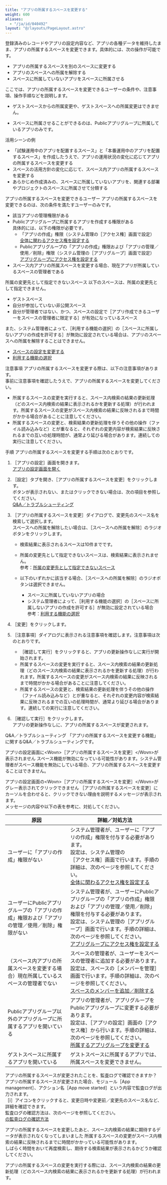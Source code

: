 ```yaml
---
title: "アプリの所属するスペースを変更する"
weight: 600
aliases:
  - "/ja/id/040492"
layout: "@/layouts/PageLayout.astro"
---
```




登録済みのレコードやアプリの設定内容など、アプリの各種データを維持したまま、アプリの所属するスペースを変更できます。具体的には、次の操作が可能です。

* アプリの所属するスペースを別のスペースに変更する
* アプリのスペースへの所属を解除する
* スペースに所属していないアプリをスペースに所属させる

ここでは、アプリの所属するスペースを変更できるユーザーの条件や、注意事項、操作手順などを説明します。

<Note>


* ゲストスペースからの所属変更や、ゲストスペースへの所属変更はできません。

* スペースに所属させることができるのは、Publicアプリグループに所属しているアプリのみです。


</Note>

<Heading id="app_settings_changespace_app_belongsto_60">活用シーンの例</Heading>
* 「試験運用中のアプリを配置するスペース」と「本番運用中のアプリを配置するスペース」を作成したうえで、アプリの運用状況の変化に応じてアプリの所属するスペースを変更する
* スペースの活用方針の変化に応じて、スペース内アプリの所属するスペースを変更する
* あらかじめ作成済みの、スペースに所属していないアプリを、関連する部署やプロジェクトのスペースに所属させて分類する

<Heading id="app_settings_changespace_app_belongsto_10">アプリの所属するスペースを変更できるユーザー</Heading>
アプリの所属するスペースを変更できるのは、次の条件を満たすユーザーのみです。

* 該当アプリの管理権限がある
* Publicアプリグループに所属するアプリを作成する権限がある  
  具体的には、以下の権限が必要です。
  * 「アプリの作成」権限（<Kintone />システム管理の<Wovn>［アクセス権］</Wovn>画面で設定）  
  [<Kintone />全体に関わるアクセス権を設定する](/k/ja/id/040867.html)
  * Publicアプリグループの「アプリの作成」権限および「アプリの管理／使用／削除」権限（<Kintone />システム管理の<Wovn>［アプリグループ］</Wovn>画面で設定）  
   [アプリグループにアクセス権を設定する](/k/ja/id/04025.html)
* スペース内アプリの所属スペースを変更する場合、現在アプリが所属しているスペースの管理者である

<Heading id="app_settings_changespace_app_belongsto_20">所属の変更先として指定できないスペース</Heading>
以下のスペースは、所属の変更先として指定できません。

* ゲストスペース
* 自分が参加していない非公開スペース
* 自分が管理者ではない、かつ、スペースの設定で<Wovn>［アプリ作成できるユーザーをスペースの管理者に限定する］</Wovn>が有効になっているスペース

また、システム管理者によって、<Wovn>［利用する機能の選択］</Wovn>の<Wovn>［スペースに所属しないアプリの作成を許可する］</Wovn>が無効に設定されている場合は、アプリのスペースへの所属を解除することはできません。

<Reference>

* [スペースの設定を変更する](/k/ja/id/040696.html)
* [利用する機能の選択](/k/ja/id/04031.html)


</Reference>

<Heading id="app_settings_changespace_app_belongsto_30">注意事項</Heading>
アプリの所属するスペースを変更する際は、以下の注意事項があります。  
事前に注意事項を確認したうえで、アプリの所属するスペースを変更してください。

* 所属するスペースの変更を実行すると、スペース内検索の結果の更新処理（どのスペース内検索の結果に表示されるかを更新する処理）が行われます。<Wovn></Wovn><Wovn></Wovn>所属するスペースの変更がスペース内検索の結果に反映されるまで時間がかかる場合があることに注意してください。<Wovn></Wovn>
* 所属するスペースの変更と、検索結果の更新処理を伴うその他の操作（ファイル読み込みなど）とが重なると、それぞれの変更内容が検索結果に反映されるまでの互いの処理時間が、通常より延びる場合があります。連続しての実行に注意してください。

<Heading id="app_settings_changespace_app_belongsto_40">手順</Heading>
アプリの所属するスペースを変更する手順は次のとおりです。

1. <Wovn>［アプリの設定］</Wovn>画面を開きます。  
   [アプリの設定画面を開く](/k/ja/id/040473.html)

1. <Wovn>［設定］</Wovn>タブを開き、<Wovn>［アプリの所属するスペースを変更］</Wovn>をクリックします。  
  ボタンが表示されない、またはクリックできない場合は、次の項目を参照してください。  
  [Q&A／トラブルシューティング](#app_settings_changespace_app_belongsto_50)

1. <Wovn>［アプリの所属するスペースを変更］</Wovn>ダイアログで、変更先のスペース名を検索して選択します。  
  スペースへの所属を解除したい場合は、<Wovn>［スペースへの所属を解除］</Wovn>のラジオボタンをクリックします。

   <Note>


   * 検索結果に表示されるスペースは10件までです。

   * 所属の変更先として指定できないスペースは、検索結果に表示されません。  
    参考：[所属の変更先として指定できないスペース](#app_settings_changespace_app_belongsto_20)


   * 以下のいずれかに該当する場合、<Wovn>［スペースへの所属を解除］</Wovn>のラジオボタンは選択できません。
     * スペースに所属していないアプリの場合
     * システム管理者によって、<Wovn>［利用する機能の選択］</Wovn>の<Wovn>［スペースに所属しないアプリの作成を許可する］</Wovn>が無効に設定されている場合  
      参考：[利用する機能の選択](/k/ja/id/04031.html)

  
   </Note>

1. <Wovn>［変更］</Wovn>をクリックします。

1. <Wovn>［注意事項］</Wovn>ダイアログに表示される注意事項を確認します。注意事項は次のとおりです。
   * <Wovn>［確認して実行］</Wovn>をクリックすると、アプリの更新操作なしに実行が開始されます。
   * 所属するスペースの変更を実行すると、スペース内検索の結果の更新処理（どのスペース内検索の結果に表示されるかを更新する処理）が行われます。<Wovn></Wovn><Wovn></Wovn>所属するスペースの変更がスペース内検索の結果に反映されるまで時間がかかる場合があることに注意してください。<Wovn></Wovn>
   * 所属するスペースの変更と、検索結果の更新処理を伴うその他の操作（ファイル読み込みなど）とが重なると、それぞれの変更内容が検索結果に反映されるまでの互いの処理時間が、通常より延びる場合があります。連続しての実行に注意してください。

1. <Wovn>［確認して実行］</Wovn>をクリックします。  
  アプリの更新操作なしに、アプリの所属するスペースが変更されます。

<Heading id="app_settings_changespace_app_belongsto_50">Q&amp;A／トラブルシューティング</Heading>
「アプリの所属するスペースを変更する機能」に関するQ&A／トラブルシューティングです。<Wovn></Wovn>

<Heading level={3} id="app_settings_changespace_app_belongsto_5010">アプリの設定画面に&lt;Wovn&gt;［アプリの所属するスペースを変更］&lt;/Wovn&gt;が表示されません</Heading>
スペース機能が無効になっている可能性があります。システム管理者がスペース機能を無効にしている場合、アプリの所属するスペースを変更することはできません。

<Heading level={3} id="app_settings_changespace_app_belongsto_5020">アプリの設定画面の&lt;Wovn&gt;［アプリの所属するスペースを変更］&lt;/Wovn&gt;がグレー表示されてクリックできません</Heading>
<Wovn>［アプリの所属するスペースを変更］</Wovn>にカーソルを合わせると、クリックできない理由を説明するメッセージが表示されます。  
メッセージの内容や以下の表を参考に、対処してください。

<table>
<thead>
 <tr>
   <th style="width:40%;">原因</th>
   <th style="width:60%;">詳細／対処方法</th>
 </tr>
</thead>
<tbody>
 <tr>
   <td>ユーザーに「アプリの作成」権限がない</td>
   <td>
     システム管理者が、ユーザーに「アプリの作成」権限を付与する必要があります。<br />
     設定は、<Kintone />システム管理の<Wovn>［アクセス権］</Wovn>画面で行います。手順の詳細は、次のページを参照してください。<br />
     <a href="/k/ja/id/040867.html"><Kintone />全体に関わるアクセス権を設定する</a>
   </td>
 </tr>
 <tr>
   <td>ユーザーにPublicアプリグループの「アプリの作成」権限および「アプリの管理／使用／削除」権限がない</td>
   <td>
     システム管理者が、ユーザーにPublicアプリグループの「アプリの作成」権限および「アプリの管理／使用／削除」権限を付与する必要があります。<br />
     設定は、<Kintone />システム管理の<Wovn>［アプリグループ］</Wovn>画面で行います。手順の詳細は、次のページを参照してください。<br />
     <a href="/k/ja/id/04025.html">アプリグループにアクセス権を設定する</a>
   </td>
 </tr>
 <tr>
   <td>（スペース内アプリの所属スペースを変更する場合）現在所属しているスペースの管理者でない</td>
   <td>
     スペースの管理者が、ユーザーをスペースの管理者に追加する必要があります。<br />
     設定は、スペースの<Wovn>［メンバーを管理］</Wovn>画面で行います。手順の詳細は、次のページを参照してください。<br />
     <a href="/k/ja/id/040703.html">スペースのメンバーを追加／削除する</a>
   </td>
 </tr>
 <tr>
   <td>Publicアプリグループ以外のアプリグループに所属するアプリを開いている<Wovn></Wovn></td>
   <td>
     アプリの管理者が、アプリグループをPublicアプリグループに変更する必要があります。<br />
     設定は、<Wovn>［アプリの設定］</Wovn>画面の<Wovn>［アクセス権］</Wovn>から行います。手順の詳細は、次のページを参照してください。<br />
     <a href="/k/ja/id/040592.html">所属するアプリグループを変更する</a>
   </td>
 </tr>
 <tr>
   <td>ゲストスペースに所属するアプリを開いている<Wovn></Wovn></td>
   <td>ゲストスペースに所属するアプリでは、所属スペースを変更できません。</td>
 </tr>
</tbody>
</table>

<Heading level={3} id="app_settings_changespace_app_belongsto_5030">アプリの所属するスペースが変更されたことを、監査ログで確認できますか？</Heading>
アプリの所属するスペースが変更された場合、モジュール<Wovn>［App management］</Wovn>、アクション名<Wovn>［App move started］</Wovn>という内容で監査ログが出力されます。  
<Wovn>［i］</Wovn>アイコンをクリックすると、変更日時や変更前／変更先のスペース名など、詳細を確認できます。  
監査ログの確認方法は、次のページを参照してください。  
[<Kintone />の監査ログの確認方法](/k/ja/id/04054.html)

<Heading level={3} id="app_settings_changespace_app_belongsto_5040">アプリの所属するスペースを変更したあと、スペース内検索の結果に期待するデータが表示されなくなってしまいました</Heading>
所属するスペースの変更がスペース内検索の結果に反映されるまでに時間がかかっている可能性があります。<Wovn></Wovn>  
しばらく時間をおいて再度検索し、期待する検索結果が表示されるかどうか確認してください。

<Note>


アプリの所属するスペースの変更を実行する際には、スペース内検索の結果の更新処理（どのスペース内検索の結果に表示されるかを更新する処理）が行われます。<Wovn></Wovn><Wovn></Wovn>


</Note>
